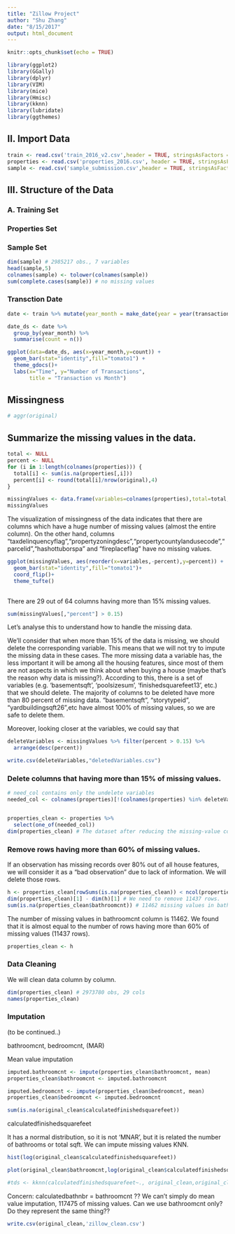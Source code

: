 ```yaml
---
title: "Zillow Project"
author: "Shu Zhang"
date: "8/15/2017"
output: html_document
---
```


```r
knitr::opts_chunk$set(echo = TRUE)
```


```r
library(ggplot2)
library(GGally)
library(dplyr)
library(VIM)
library(mice)
library(Hmisc)
library(kknn)
library(lubridate)
library(ggthemes)
```



## II. Import Data


```r
train <- read.csv('train_2016_v2.csv',header = TRUE, stringsAsFactors = FALSE)
properties <- read.csv('properties_2016.csv', header = TRUE, stringsAsFactors = FALSE)
sample <- read.csv('sample_submission.csv',header = TRUE, stringsAsFactors = FALSE)
```

## III. Structure of the Data
### A. Training Set

### Properties Set

### Sample Set
```r
dim(sample) # 2985217 obs., 7 variables
head(sample,5)
colnames(sample) <- tolower(colnames(sample))
sum(complete.cases(sample)) # no missing values
```
### Transction Date
```r

date <- train %>% mutate(year_month = make_date(year = year(transactiondate),month=month(transactiondate)))

date_ds <- date %>%
  group_by(year_month) %>%
  summarise(count = n())

ggplot(data=date_ds, aes(x=year_month,y=count)) +
  geom_bar(stat="identity",fill="tomato1") +
  theme_gdocs()+
  labs(x="Time", y="Number of Transactions",
       title = "Transaction vs Month")

```

##  Missingness

```r
# aggr(original)

```


## Summarize the missing values in the data.

```r
total <- NULL
percent <- NULL
for (i in 1:length(colnames(properties))) {
  total[i] <- sum(is.na(properties[,i]))
  percent[i] <- round(total[i]/nrow(original),4)
}

missingValues <- data.frame(variables=colnames(properties),total=total, percent=percent)
missingValues
```


The visualization of missingness of the data indicates that there are columns which have a huge number of missing values (almost the entire column). On the other hand, columns "taxdelinquencyflag","propertyzoningdesc","propertycountylandusecode","parcelid","hashottuborspa" and "fireplaceflag" have no missing values.


```r
ggplot(missingValues, aes(reorder(x=variables,-percent),y=percent)) +
  geom_bar(stat="identity",fill="tomato1")+
  coord_flip()+
  theme_tufte()
  
```


There are 29 out of 64 columns having more than 15% missing values.
```r
sum(missingValues[,"percent"] > 0.15)


```
Let's analyse this to understand how to handle the missing data.


We'll consider that when more than 15% of the data is missing, we should delete the corresponding variable. This means that we will not try to impute the missing data in these cases. The more missing data a variable has, the less important it will be among all the housing features, since most of them are not aspects in which we think about when buying a house (maybe that's the reason why data is missing?). According to this, there is a set of variables (e.g. 'basementsqft', 'poolsizesum', 'finishedsquarefeet13', etc.) that we should delete. The majority of columns to be deleted have more than 80 percent of missing data. "basementsqft", "storytypeid", "yardbuildingsqft26",etc have almost 100% of missing values, so we are safe to delete them.


Moreover, looking closer at the variables, we could say that 

```r
deleteVariables <- missingValues %>% filter(percent > 0.15) %>%
  arrange(desc(percent))

```

```r
write.csv(deleteVariables,"deletedVariables.csv")
```

### Delete columns that having more than 15% of missing values.
```r
# need_col contains only the undelete variables
needed_col <- colnames(properties)[!(colnames(properties) %in% deleteVariables$variables)]


properties_clean <- properties %>%
  select(one_of(needed_col))
dim(properties_clean) # The dataset after reducing the missing-value columns has 29 variables.
```
### Remove rows having more than 60% of missing values.
If an observation has missing records over 80% out of all house features, we will consider it as a "bad observation" due to lack of information. We will delete those rows.

```r
h <- properties_clean[rowSums(is.na(properties_clean)) < ncol(properties_clean)*0.6, ]
dim(properties_clean)[1] - dim(h)[1] # We need to remove 11437 rows.
sum(is.na(properties_clean$bathroomcnt)) # 11462 missing values in bathroomcnt

```
The number of missing values in bathroomcnt column is 11462. We found that it is almost equal to the number of rows having more than 60% of missing values (11437 rows).



```r
properties_clean <- h
```



### Data Cleaning
We will clean data column by column.
```r
dim(properties_clean) # 2973780 obs, 29 cols
names(properties_clean)
```
### Imputation 
(to be continued..)



bathroomcnt, bedroomcnt,  (MAR) 

Mean value imputation
```r
imputed.bathroomcnt <- impute(properties_clean$bathroomcnt, mean)
properties_clean$bathroomcnt <- imputed.bathroomcnt

imputed.bedroomcnt <- impute(properties_clean$bedroomcnt, mean)
properties_clean$bedroomcnt <- imputed.bedroomcnt

sum(is.na(original_clean$calculatedfinishedsquarefeet))
```
calculatedfinishedsquarefeet 

It has a normal distribution, so it is not 'MNAR', but it is related the number of bathrooms or total sqft. We can impute missing values KNN.
```r
hist(log(original_clean$calculatedfinishedsquarefeet))
```

```r
plot(original_clean$bathroomcnt,log(original_clean$calculatedfinishedsquarefeet))
```

```r
#tds <- kknn(calculatedfinishedsquarefeet~., original_clean,original_clean[,-"calculatedfinishedsquarefeet"],k=10,distance=2)
```




Concern: calculatedbathnbr = bathroomcnt ??
We can't simply do mean value imputation, 117475 of missing values. Can we use bathroomcnt only? Do they represent the same thing??
```r
write.csv(original_clean,'zillow_clean.csv')
```

